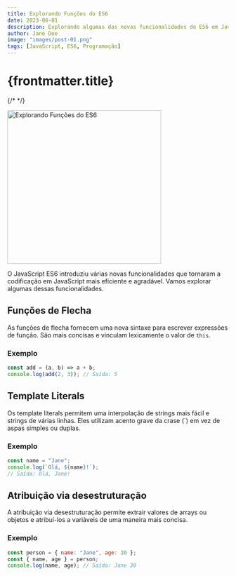 ```yaml
---
title: Explorando Funções do ES6
date: 2023-06-01
description: Explorando algumas das novas funcionalidades do ES6 em JavaScript.
author: Jane Doe
image: "images/post-01.png"
tags: [JavaScript, ES6, Programação]
---
```


# {frontmatter.title}

{/* <!-- Mostrar imagem --> */}

<img
  src="/assets/images/post-01.png"
  width="350"
  alt="Explorando Funções do ES6"
/>

O JavaScript ES6 introduziu várias novas funcionalidades que tornaram a codificação em JavaScript mais eficiente e agradável. Vamos explorar algumas dessas funcionalidades.

## Funções de Flecha

As funções de flecha fornecem uma nova sintaxe para escrever expressões de função. São mais concisas e vinculam lexicamente o valor de `this`.

### Exemplo

```javascript
const add = (a, b) => a + b;
console.log(add(2, 3)); // Saída: 5
```

## Template Literals

Os template literals permitem uma interpolação de strings mais fácil e strings de várias linhas. Eles utilizam acento grave da crase (\`) em vez de aspas simples ou duplas.

### Exemplo

```javascript
const name = "Jane";
console.log(`Olá, ${name}!`);
// Saída: Olá, Jane!
```

## Atribuição via desestruturação

A atribuição via desestruturação permite extrair valores de arrays ou objetos e atribuí-los a variáveis de uma maneira mais concisa.

### Exemplo

```javascript
const person = { name: "Jane", age: 30 };
const { name, age } = person;
console.log(name, age); // Saída: Jane 30
```
